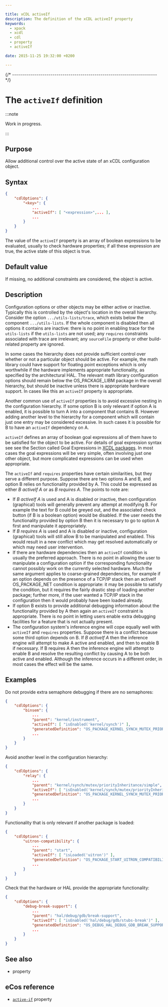 ```yaml
---

title: xCDL activeIf
description: The definition of the xCDL activeIf property
keywords:
  - xpack
  - xcdl
  - cdl
  - property
  - activeIf

date: 2015-11-25 19:32:00 +0200

---
```



{/* ------------------------------------------------------------------------ */}

# The `activeIf` definition

:::note

Work in progress.

:::

## Purpose

Allow additional control over the active state of an xCDL configuration object.

## Syntax

```json {5}
{
    "cdlOptions": {
        "<key>": {
            ...
            "activeIf": [ "<expression>",... ],
            ...
        }
    }
}
```

The value of the `activeIf` property is an array of boolean expressions to be evaluated, usually to check hardware properties; if all these expression are true, the active state of this object is true.

## Default value

If missing, no additional constraints are considered, the object is active.

## Description

Configuration options or other objects may be either active or inactive. Typically this is controlled by the object's location in the overall hierarchy. Consider the option `.../utils-lists/trace`, which exists below the component `.../utils-lists`. If the whole component is disabled then all options it contains are inactive: there is no point in enabling trace for the `utils-lists` if the `utils-lists` are not used; any `requires` constraints associated with trace are irrelevant; any `sourceFile` property or other build-related property are ignored.

In some cases the hierarchy does not provide sufficient control over whether or not a particular object should be active. For example, the math library could have support for floating point exceptions which is only worthwhile if the hardware implements appropriate functionality, as specified by the architectural HAL. The relevant math library configuration options should remain below the OS_PACKAGE_LIBM package in the overall hierarchy, but should be inactive unless there is appropriate hardware support. In cases like this an `activeIf` property is appropriate.

Another common use of `activeIf` properties is to avoid excessive nesting in the configuration hierarchy. If some option B is only relevant if option A is enabled, it is possible to turn A into a component that contains B. However adding another level to the hierarchy for a component which will contain just one entry may be considered excessive. In such cases it is possible for B to have an `activeIf` dependency on A.

`activeIf` defines an array of boolean goal expressions all of them have to be satisfied for the object to be active. For details of goal expression syntax see see the Section called Goal Expressions in [XCDL packages](/). In most cases the goal expressions will be very simple, often involving just one other object, but more complicated expressions can be used when appropriate.

The `activeIf` and `requires` properties have certain similarities, but they serve a different purpose. Suppose there are two options A and B, and option B relies on functionality provided by A. This could be expressed as either *B activeIf A* or as *B requires A*. The points to note are:

- If *B activeIf A* is used and A is disabled or inactive, then configuration (graphical) tools will generally prevent any attempt at modifying B. For example the text for B could be greyed out, and the associated check button (if B is a boolean option) would be disabled. If the user needs the functionality provided by option B then it is necessary to go to option A first and manipulate it appropriately.
- If *B requires A* is used and A is disabled or inactive, configuration (graphical) tools will still allow B to be manipulated and enabled. This would result in a new conflict which may get resolved automatically or which may need user intervention.
- If there are hardware dependencies then an `activeIf` condition is usually the preferred approach. There is no point in allowing the user to manipulate a configuration option if the corresponding functionality cannot possibly work on the currently selected hardware. Much the same argument applies to coarse-grained dependencies, for example if an option depends on the presence of a TCP/IP stack then an activeIf OS_PACKAGE_NET condition is appropriate: it may be possible to satisfy the condition, but it requires the fairly drastic step of loading another package; further more, if the user wanted a TCP/IP stack in the configuration then it would probably have been loaded already.
- If option B exists to provide additional debugging information about the functionality provided by A then again an `activeIf` constraint is appropriate. There is no point in letting users enable extra debugging facilities for a feature that is not actually present.
- The configuration system's inference engine will cope equally well with `activeIf` and `requires` properties. Suppose there is a conflict because some third option depends on B. If *B activeIf A* then the inference engine will attempt to make A active and enabled, and then to enable B if necessary. If B requires A then the inference engine will attempt to enable B and resolve the resulting conflict by causing A to be both active and enabled. Although the inference occurs in a different order, in most cases the effect will be the same.

## Examples

Do not provide extra semaphore debugging if there are no semaphores:

```json
{
    "cdlOptions": {
        "binsem": {
            ...
            "parent": "kernel/instrument",
            "activeIf": [ "isEnabled('kernel/synch')" ],
            "generatedDefinition": "OS_PACKAGE_KERNEL_SYNCH_MUTEX_PRIORITY_INHERITANCE_SIMPLE_RELAY"
            ...
        }
    }
}
```

Avoid another level in the configuration hierarchy:

```json
{
    "cdlOptions": {
        "relay": {
            ...
            "parent": "kernel/synch/mutex/priorityInheritance/simple",
            "activeIf": [ "isEnabled('kernel/synch/mutex/priorityInheritance/simple')" ],
            "generatedDefinition": "OS_PACKAGE_KERNEL_SYNCH_MUTEX_PRIORITY_INHERITANCE_SIMPLE_RELAY",
            ...
        }
    }
}
```

Functionality that is only relevant if another package is loaded:

```json
{
    "cdlOptions": {
        "uitron-compatibility": {
            ...
            "parent": "start",
            "activeIf": [ "isLoaded('uitron')" ],
            "generatedDefinition": "OS_PACKAGE_START_UITRON_COMPATIBILITY",
            ...
        }
    }
}
```

Check that the hardware or HAL provide the appropriate functionality:

```json {6}
{
    "cdlOptions": {
        "debug-break-support": {
            ...
            "parent": "hal/debug/gdb/break-support",
            "activeIf": [ "isEnabled('hal/debug/gdb/stubs-break')" ],
            "generatedDefinition": "OS_DEBUG_HAL_DEBUG_GDB_BREAK_SUPPORT",
            ...
        }
    }
}
```

## See also

- <MetadataPropertyLink name="requires" /> property

## eCos reference

- [`active-if`](https://ecos.sourceware.org/docs-latest/cdl-guide/ref.active-if.html) property
